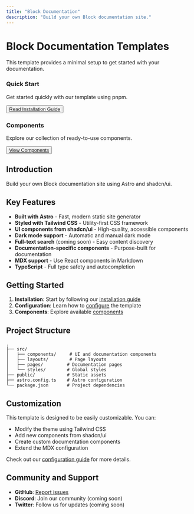 ```yaml
---
title: "Block Documentation"
description: "Build your own Block documentation site."
---
```




<DocsLayout title={frontmatter.title} description={frontmatter.description}>

# Block Documentation Templates

This template provides a minimal setup to get started with your documentation.

<div class="grid grid-cols-1 md:grid-cols-2 gap-4 my-6">
  <Card className="p-6">
    <h3 class="text-xl font-semibold mb-2">Quick Start</h3>
    <p class="text-muted-foreground mb-4">
      Get started quickly with our template using pnpm.
    </p>
    <Button variant="outline" asChild>
      <a href="/docs/installation">Read Installation Guide</a>
    </Button>
  </Card>
  <Card className="p-6">
    <h3 class="text-xl font-semibold mb-2">Components</h3>
    <p class="text-muted-foreground mb-4">
      Explore our collection of ready-to-use components.
    </p>
    <Button variant="outline" asChild>
      <a href="/docs/components/button">View Components</a>
    </Button>
  </Card>
</div>

## Introduction

Build your own Block documentation site using Astro and shadcn/ui.

## Key Features

- **Built with Astro** - Fast, modern static site generator
- **Styled with Tailwind CSS** - Utility-first CSS framework
- **UI components from shadcn/ui** - High-quality, accessible components
- **Dark mode support** - Automatic and manual dark mode
- **Full-text search** (coming soon) - Easy content discovery
- **Documentation-specific components** - Purpose-built for documentation
- **MDX support** - Use React components in Markdown
- **TypeScript** - Full type safety and autocompletion

## Getting Started

1. **Installation**: Start by following our [installation guide](/docs/installation)
2. **Configuration**: Learn how to [configure](/docs/configuration) the template
3. **Components**: Explore available [components](/docs/components/button)

## Project Structure

```
.
├── src/
│   ├── components/     # UI and documentation components
│   ├── layouts/        # Page layouts
│   ├── pages/         # Documentation pages
│   └── styles/        # Global styles
├── public/            # Static assets
├── astro.config.ts    # Astro configuration
└── package.json       # Project dependencies
```

## Customization

This template is designed to be easily customizable. You can:

- Modify the theme using Tailwind CSS
- Add new components from shadcn/ui
- Create custom documentation components
- Extend the MDX configuration

Check out our [configuration guide](/docs/configuration) for more details.

## Community and Support

- **GitHub**: [Report issues](https://github.com/AREA44/astro-shadcn-ui-template/issues)
- **Discord**: Join our community (coming soon)
- **Twitter**: Follow us for updates (coming soon)

</DocsLayout>